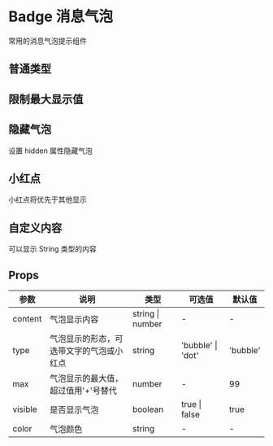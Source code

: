 # Badge 消息气泡

常用的消息气泡提示组件

## 普通类型


<DemoNormal />

## 限制最大显示值


<DemoMax />

## 隐藏气泡

设置 hidden 属性隐藏气泡


<DemoHidden />

## 小红点

小红点将优先于其他显示


<DemoDot />

## 自定义内容

可以显示 String 类型的内容


<DemoCustom />

## Props

| 参数    | 说明                                     | 类型             | 可选值            | 默认值   |
| ------- | ---------------------------------------- | ---------------- | ----------------- | -------- |
| content | 气泡显示内容                             | string \| number | -                 | -        |
| type    | 气泡显示的形态，可选带文字的气泡或小红点 | string           | 'bubble' \| 'dot' | 'bubble' |
| max     | 气泡显示的最大值，超过值用'+'号替代      | number           | -                 | 99       |
| visible | 是否显示气泡                             | boolean          | true \| false     | true     |
| color   | 气泡颜色                                 | string           | -                 | -        |
